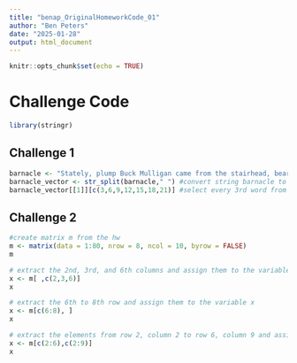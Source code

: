```yaml
---
title: "benap_OriginalHomeworkCode_01"
author: "Ben Peters"
date: "2025-01-28"
output: html_document
---
```


```r
knitr::opts_chunk$set(echo = TRUE)
```

# Challenge Code

```r
library(stringr)
```


## Challenge 1

```r
barnacle <- "Stately, plump Buck Mulligan came from the stairhead, bearing a bowl of lather on which a mirror and a razor lay crossed." #input string
barnacle_vector <- str_split(barnacle," ") #convert string barnacle to a vector of individual words
barnacle_vector[[1]][c(3,6,9,12,15,18,21)] #select every 3rd word from barnacle vector
```

## Challenge 2

```r
#create matrix m from the hw
m <- matrix(data = 1:80, nrow = 8, ncol = 10, byrow = FALSE)
m
```
```r
# extract the 2nd, 3rd, and 6th columns and assign them to the variable x
x <- m[ ,c(2,3,6)]
x
```
```r
# extract the 6th to 8th row and assign them to the variable x
x <- m[c(6:8), ]
x
```

```r
# extract the elements from row 2, column 2 to row 6, column 9 and assign them to the variable x
x <- m[c(2:6),c(2:9)]
x
```


